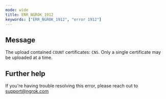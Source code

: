 ```yaml
---
mode: wide
title: ERR_NGROK_1912
keywords: ["ERR_NGROK_1912", "error 1912"]
---
```


## Message

The upload contained `COUNT` certificates: `CNS`. Only a single certificate may be uploaded at a time.

## Further help

If you're having trouble resolving this error, please reach out to [support@ngrok.com](mailto:support@ngrok.com?subject=Help%20with%20ERR_NGROK_1912)
